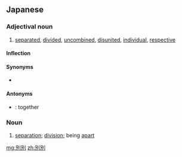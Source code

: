 ==Japanese==
{{ja-kanjitab|別}}

===Adjectival noun===
{{ja-adj|べつべつ|infl=na}}

# [[separated]], [[divided]], [[uncombined]], [[disunited]], [[individual]], [[respective]]

====Inflection====
{{ja-na|べつべつ}}

====Synonyms====
* {{ja-r|別個|べっこ}}

====Antonyms====
* {{ja-r|一緒|いっしょ}}: together

===Noun===
{{ja-noun|べつべつ}}

# [[separation]]; [[division]]; being [[apart]]

[[mg:別別]]
[[zh:別別]]